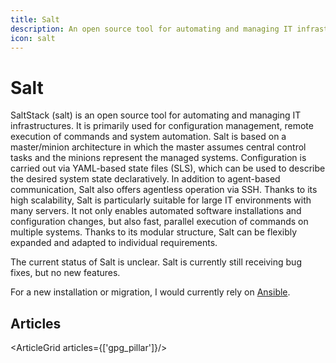 ```yaml
---
title: Salt
description: An open source tool for automating and managing IT infrastructures
icon: salt
---
```


# Salt

SaltStack (salt) is an open source tool for automating and managing IT infrastructures.
It is primarily used for configuration management, remote execution of commands and system automation.
Salt is based on a master/minion architecture in which the master assumes central control tasks and the minions represent the managed systems.
Configuration is carried out via YAML-based state files (SLS), which can be used to describe the desired system state declaratively.
In addition to agent-based communication, Salt also offers agentless operation via SSH.
Thanks to its high scalability, Salt is particularly suitable for large IT environments with many servers.
It not only enables automated software installations and configuration changes, but also fast, parallel execution of commands on multiple systems.
Thanks to its modular structure, Salt can be flexibly expanded and adapted to individual requirements.

<Admonition variant="danger" title="Current status of Salt">
The current status of Salt is unclear.
Salt is currently still receiving bug fixes, but no new features.

For a new installation or migration, I would currently rely on [Ansible](https://www.ansible.com/).
</Admonition>

## Articles

<ArticleGrid articles={['gpg_pillar']}/>
